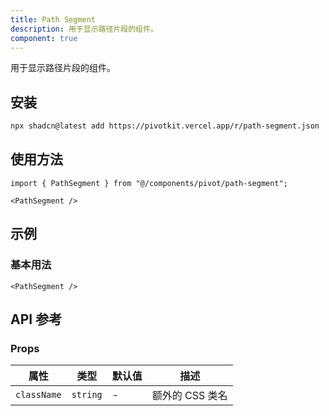 ```yaml
---
title: Path Segment
description: 用于显示路径片段的组件。
component: true
---
```


用于显示路径片段的组件。

<ComponentPreview name="path-segment-demo" />

## 安装

```bash
npx shadcn@latest add https://pivotkit.vercel.app/r/path-segment.json
```

## 使用方法

```tsx
import { PathSegment } from "@/components/pivot/path-segment";
```

```tsx
<PathSegment />
```

## 示例

### 基本用法

```tsx
<PathSegment />
```

## API 参考

### Props

| 属性        | 类型     | 默认值 | 描述            |
| ----------- | -------- | ------ | --------------- |
| `className` | `string` | -      | 额外的 CSS 类名 |
